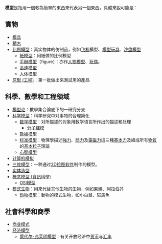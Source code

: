 '''模型'''是指用一個較為簡單的東西來代表另一個東西，具體來說可能是：

==實物==
* [[模具|模具]]
* [[積木|積木]]
* [[比例模型|比例模型]]：真实物体的仿制品，例如[[飞机|飞机]]模型、[[模型玩具|模型玩具]]、[[沙盘模型|沙盘模型]]
** [[紙模型|紙模型]]：用紙做的比例模型
** [[手辦模型|手辦模型]]（figure）：亦作[[人物模型|人物模型]]、[[玩偶|玩偶]]。
** [[高達模型|高達模型]]
** [[人体模型|人体模型]]
* [[原型_(工程)|原型 (工程)]]：第一批做出來測試用的產品

==科學、數學和工程領域==
* [[模型论|模型论]]：數學集合論底下的一研究分支
* [[科学模型|科学模型]]：科学研究中对事物的合理简化
** [[数学模型|数学模型]]：对所描述的对象用数学语言所作出的描述和处理
*** [[分子建模|分子建模]]
** [[數據模型|數據模型]]
** [[标准模型|标准模型]]：物理學描述[[強相互作用|強力]]、[[弱相互作用|弱力]]及[[电磁力|電磁力]]這三種[[基本力|基本力]]及組成所有[[物質|物質]]的[[基本粒子|基本粒子]]理論
** [[心智模型|心智模型]]
* [[计算机模拟|计算机模拟]]
* [[三维模型|三维模型]]：一种通过[[3D|3D]][[绘图软件|绘图软件]]制作的模型。
* [[实体造型|实体造型]]
* [[概念模型_(資訊科學)|概念模型 (資訊科學)]]
** [[OSI模型|OSI模型]]
* [[模式生物|模式生物]]：用來代替其他生物的生物，例如果蠅、阿拉伯芥
** [[动物模型|动物模型]]：動物的模式生物，如小白鼠、斑馬魚

==社會科學和商學==
* [[商业模式|商业模式]]
* [[经济模型|经济模型]]
** [[蒙代尔-弗莱明模型|蒙代尔-弗莱明模型]]：有关开放经济中[[货币|货币]]与[[汇率|汇率]]

{{Disambig|CAT=二字消歧义}}